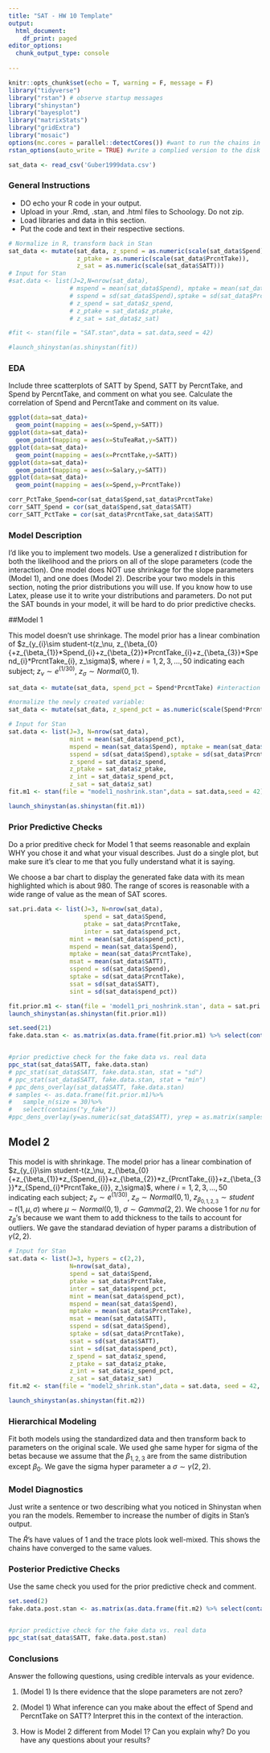 ```yaml
---
title: "SAT - HW 10 Template"
output:
  html_document:
    df_print: paged
editor_options:
  chunk_output_type: console
  
---
```


```r
knitr::opts_chunk$set(echo = T, warning = F, message = F)
library("tidyverse")
library("rstan") # observe startup messages
library("shinystan")
library("bayesplot")
library("matrixStats")
library("gridExtra")
library("mosaic")
options(mc.cores = parallel::detectCores()) #want to run the chains in parallel
rstan_options(auto_write = TRUE) #write a complied version to the disk 

sat_data <- read_csv('Guber1999data.csv')

```



### General Instructions
- DO echo your R code in your output.
- Upload in your .Rmd, .stan, and .html files to Schoology.  Do not zip.
- Load libraries and data in this section.  
- Put the code and text in their respective sections.

```r
# Normalize in R, transform back in Stan
sat_data <- mutate(sat_data, z_spend = as.numeric(scale(sat_data$Spend)), 
                   z_ptake = as.numeric(scale(sat_data$PrcntTake)), 
                   z_sat = as.numeric(scale(sat_data$SATT)))
# Input for Stan
#sat.data <- list(J=2,N=nrow(sat_data),
                 # mspend = mean(sat_data$Spend), mptake = mean(sat_data$PrcntTake), msat = mean(sat_data$SATT),
                 # sspend = sd(sat_data$Spend),sptake = sd(sat_data$PrcntTake),ssat = sd(sat_data$SATT),
                 # z_spend = sat_data$z_spend,
                 # z_ptake = sat_data$z_ptake,
                 # z_sat = sat_data$z_sat)

#fit <- stan(file = "SAT.stan",data = sat.data,seed = 42)

#launch_shinystan(as.shinystan(fit))

```

### EDA
Include three scatterplots of SATT by Spend, SATT by PercntTake, and Spend by PercntTake, and comment on what you see. Calculate the correlation of Spend and PercntTake and comment on its value.

```r
ggplot(data=sat_data)+
  geom_point(mapping = aes(x=Spend,y=SATT))
ggplot(data=sat_data)+
  geom_point(mapping = aes(x=StuTeaRat,y=SATT))
ggplot(data=sat_data)+
  geom_point(mapping = aes(x=PrcntTake,y=SATT))
ggplot(data=sat_data)+
  geom_point(mapping = aes(x=Salary,y=SATT))
ggplot(data=sat_data)+
  geom_point(mapping = aes(x=Spend,y=PrcntTake))

corr_PctTake_Spend=cor(sat_data$Spend,sat_data$PrcntTake)
corr_SATT_Spend = cor(sat_data$Spend,sat_data$SATT)
corr_SATT_PctTake = cor(sat_data$PrcntTake,sat_data$SATT)
```


### Model Description

I'd like you to implement two models.  Use a generalized $t$ distribution for both the likelihood and the priors on all of the slope parameters (code the interaction).  One model does NOT use shrinkage for the slope parameters (Model 1), and one does (Model 2).  Describe your two models in this section, noting the prior distributions you will use.  If you know how to use Latex, please use it to write your distributions and parameters.  Do not put the SAT bounds in your model, it will be hard to do prior predictive checks.



##Model 1

This model doesn't use shrinkage. The model prior has a linear combination of 
 $z_{y_{i}\sim student-t(z_\nu, z_{\beta_{0}{+z_{\beta_{1}}*Spend_{i}+z_{\beta_{2}}*PrcntTake_{i}+z_{\beta_{3}}*Spend_{i}*PrcntTake_{i}, z_\sigma)$, where $i = 1,2,3,...,50$ indicating each subject; $z_\nu \sim e^{(1/30)}$, $z_\sigma \sim Normal(0,1)$.

```r
sat_data <- mutate(sat_data, spend_pct = Spend*PrcntTake) #interaction variable created

#normalize the newly created variable:
sat_data <- mutate(sat_data, z_spend_pct = as.numeric(scale(Spend*PrcntTake))) 

# Input for Stan
sat.data <- list(J=3, N=nrow(sat_data),
                 mint = mean(sat_data$spend_pct),
                 mspend = mean(sat_data$Spend), mptake = mean(sat_data$PrcntTake), msat = mean(sat_data$SATT),
                 sspend = sd(sat_data$Spend),sptake = sd(sat_data$PrcntTake),ssat = sd(sat_data$SATT), sint = sd(sat_data$spend_pct),
                 z_spend = sat_data$z_spend,
                 z_ptake = sat_data$z_ptake,
                 z_int = sat_data$z_spend_pct,
                 z_sat = sat_data$z_sat)
fit.m1 <- stan(file = "model1_noshrink.stan",data = sat.data,seed = 42)

launch_shinystan(as.shinystan(fit.m1))

```

### Prior Predictive Checks

Do a prior preditive check for Model 1 that seems reasonable and explain WHY you chose it and what your visual describes.  Just do a single plot, but make sure it's clear to me that you fully understand what it is saying.

We choose a bar chart to display the generated fake data with its mean highlighted which is about 980. The range of scores is reasonable with a wide range of value as the mean of SAT scores.

```r
sat.pri.data <- list(J=3, N=nrow(sat_data),
                     spend = sat_data$Spend, 
                     ptake = sat_data$PrcntTake,
                     inter = sat_data$spend_pct,
                 mint = mean(sat_data$spend_pct),
                 mspend = mean(sat_data$Spend),
                 mptake = mean(sat_data$PrcntTake), 
                 msat = mean(sat_data$SATT),
                 sspend = sd(sat_data$Spend),
                 sptake = sd(sat_data$PrcntTake),
                 ssat = sd(sat_data$SATT), 
                 sint = sd(sat_data$spend_pct))

fit.prior.m1 <- stan(file = 'model1_pri_noshrink.stan', data = sat.pri.data, seed = 21,control = list(adapt_delta = 0.999))
launch_shinystan(as.shinystan(fit.prior.m1))

set.seed(21)
fake.data.stan <- as.matrix(as.data.frame(fit.prior.m1) %>% select(contains("y_fake")) %>% sample_n(size = 100))


#prior predictive check for the fake data vs. real data
ppc_stat(sat_data$SATT, fake.data.stan)
# ppc_stat(sat_data$SATT, fake.data.stan, stat = "sd")
# ppc_stat(sat_data$SATT, fake.data.stan, stat = "min")
# ppc_dens_overlay(sat_data$SATT, fake.data.stan) 
# samples <- as.data.frame(fit.prior.m1)%>%
#   sample_n(size = 30)%>%
#   select(contains("y_fake"))
#ppc_dens_overlay(y=as.numeric(sat_data$SATT), yrep = as.matrix(samples))
```


## Model 2

This model is with shrinkage. The model prior has a linear combination of 
$z_{y_{i}\sim student-t(z_\nu, z_{\beta_{0}{+z_{\beta_{1}}*z_{Spend_{i}}+z_{\beta_{2}}*z_{PrcntTake_{i}}+z_{\beta_{3}}*z_{Spend_{i}*PrcntTake_{i}}, z_\sigma)$, where $i = 1,2,3,...,50$ indicating each subject; $z_\nu \sim e^{(1/30)}$, $z_\sigma \sim Normal(0,1)$, $z_{\beta_{0,1,2,3}}\sim student-t(1, \mu, \sigma)$ where $\mu\sim Normal(0,1)$, $\sigma\sim Gamma(2,2)$. We choose 1 for $nu$ for $z_\beta$'s because we want them to add thickness to the tails to account for outliers. We gave the standarad deviation of hyper params a distribution of $\gamma(2,2)$. 

```r
# Input for Stan
sat.data <- list(J=3, hypers = c(2,2),
                 N=nrow(sat_data),
                 spend = sat_data$Spend, 
                 ptake = sat_data$PrcntTake,
                 inter = sat_data$spend_pct,
                 mint = mean(sat_data$spend_pct),
                 mspend = mean(sat_data$Spend), 
                 mptake = mean(sat_data$PrcntTake), 
                 msat = mean(sat_data$SATT),
                 sspend = sd(sat_data$Spend),
                 sptake = sd(sat_data$PrcntTake),
                 ssat = sd(sat_data$SATT), 
                 sint = sd(sat_data$spend_pct),
                 z_spend = sat_data$z_spend,
                 z_ptake = sat_data$z_ptake,
                 z_int = sat_data$z_spend_pct,
                 z_sat = sat_data$z_sat)
fit.m2 <- stan(file = "model2_shrink.stan",data = sat.data, seed = 42, control = list(adapt_delta = 0.999))

launch_shinystan(as.shinystan(fit.m2))

```

### Hierarchical Modeling
Fit both models using the standardized data and then transform back to parameters on the original scale. 
We used ghe same hyper for sigma of the betas because we assume that the $\beta_{1,2,3}$ are from the same distribution except $\beta_0$. We gave the sigma hyper parameter a $\sigma\sim\gamma(2,2)$. 

### Model Diagnostics
Just write a sentence or two describing what you noticed in Shinystan when you ran the models. Remember to increase the number of digits in Stan's output.

The $\hat{R}$'s have values of 1 and the trace plots look well-mixed. This shows the chains have converged to the same values.

### Posterior Predictive Checks
Use the same check you used for the prior predictive check and comment.
```r
set.seed(2)
fake.data.post.stan <- as.matrix(as.data.frame(fit.m2) %>% select(contains("y_fake")) %>% sample_n(size = 100))


#prior predictive check for the fake data vs. real data
ppc_stat(sat_data$SATT, fake.data.post.stan)
```


### Conclusions
Answer the following questions, using credible intervals as your evidence.  

1. (Model 1) Is there evidence that the slope parameters are not zero?  

2. (Model 1) What inference can you make about the effect of Spend and PercntTake on SATT? Interpret this in the context of the interaction.

3. How is Model 2 different from Model 1?  Can you explain why?  Do you have any questions about your results?





